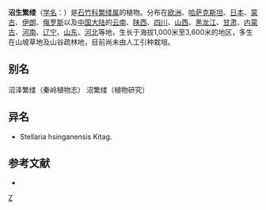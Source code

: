 {{Speciesbox
| taxon = Stellaria(植物) palustris
| binomial_authority = Ehrh.
| image = Stellaria palustris.jpg
}}

'''沼生繁缕'''（[[学名|学名]]：{{lang|la|''Stellaria palustris''}}）是[[石竹科|石竹科]][[繁缕属|繁缕属]]的植物。分布在[[欧洲|欧洲]]、[[哈萨克斯坦|哈萨克斯坦]]、[[日本|日本]]、[[蒙古|蒙古]]、[[伊朗|伊朗]]、[[俄罗斯|俄罗斯]]以及[[中国大陆|中国大陆]]的[[云南|云南]]、[[陕西|陕西]]、[[四川|四川]]、[[山西|山西]]、[[黑龙江|黑龙江]]、[[甘肃|甘肃]]、[[内蒙古|内蒙古]]、[[河南|河南]]、[[辽宁|辽宁]]、[[山东|山东]]、[[河北|河北]]等地，生长于海拔1,000米至3,600米的地区，多生在山坡草地及山谷疏林地，目前尚未由人工引种栽培。

== 别名 ==
沼泽繁缕（秦岭植物志） 沼繁缕（植物研究）

== 异名 ==
* Stellaria hsinganensis Kitag.

== 参考文献 ==
<div class="references-small">
* {{cite web| url =http://www.bioinfo.cn/db05/KmzwSpecies.php?action=view&id=2708| title =沼生繁缕| work =《中国高等植物数据库全库》| publisher =中国科学院微生物研究所| author =昆明植物研究所| accessdate =2009-02-23| deadurl =yes| archiveurl =https://web.archive.org/web/20160305095013/http://www.bioinfo.cn/db05/KmzwSpecies.php?action=view&id=2708| archivedate =2016-03-05}}
</div>
{{Taxonbar|from=Q159335}}

[[Category:繁缕属|Z]]